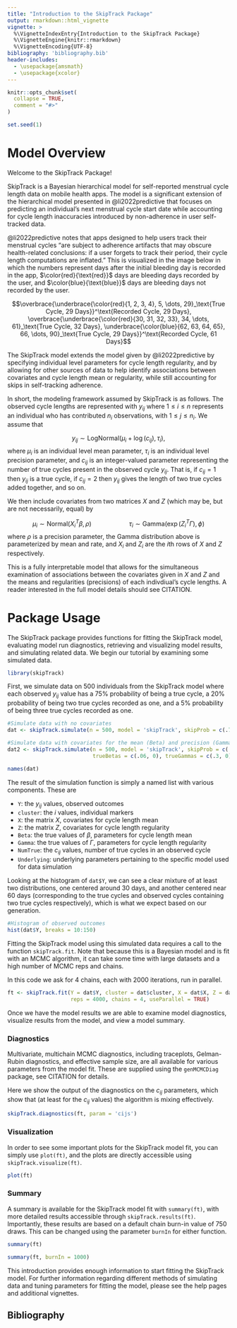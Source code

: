```yaml
---
title: "Introduction to the SkipTrack Package"
output: rmarkdown::html_vignette
vignette: >
  %\VignetteIndexEntry{Introduction to the SkipTrack Package}
  %\VignetteEngine{knitr::rmarkdown}
  %\VignetteEncoding{UTF-8}
bibliography: 'bibliography.bib'
header-includes: 
  - \usepackage{amsmath}
  - \usepackage{xcolor}
---
```


```r
knitr::opts_chunk$set(
  collapse = TRUE,
  comment = "#>"
)

set.seed(1)
```

# Model Overview

Welcome to the SkipTrack Package! 

SkipTrack is a Bayesian hierarchical model for self-reported menstrual cycle length data on mobile health apps. The model is a significant extension of the hierarchical model presented in @li2022predictive that focuses on predicting an individual's next menstrual cycle start date while accounting for cycle length inaccuracies introduced by non-adherence in user self-tracked data.

@li2022predictive notes that apps designed to help users track their menstrual cycles "are subject to adherence artifacts that may obscure health-related conclusions: if a user forgets to track their period, their cycle length computations are inflated." This is visualized in the image below in which the numbers represent days after the initial bleeding day is recorded in the app, $\color{red}{\text{red}}$ days are bleeding days recorded by the user, and $\color{blue}{\text{blue}}$ days are bleeding days not recorded by the user. 

$$\overbrace{\underbrace{\color{red}{1, 2, 3, 4}, 5,  \dots, 29}_\text{True Cycle, 29 Days}}^\text{Recorded Cycle, 29 Days}, \overbrace{\underbrace{\color{red}{30, 31, 32, 33}, 34,  \dots, 61}_\text{True Cycle, 32 Days}, \underbrace{\color{blue}{62, 63, 64, 65}, 66,  \dots, 90}_\text{True Cycle, 29 Days}}^\text{Recorded Cycle, 61 Days}$$

The SkipTrack model extends the model given by @li2022predictive by specifying individual level parameters for cycle length regularity, and by allowing for other sources of data to help identify associations between covariates and cycle length mean or regularity, while still accounting for skips in self-tracking adherence. 

In short, the modeling framework assumed by SkipTrack is as follows. The observed cycle lengths are represented with $y_{ij}$ where $1 \leq i \leq n$ represents an individual who has contributed $n_i$ observations, with $1 \leq j \leq n_i$. We assume that 

$$
y_{ij} \sim \text{LogNormal}\big(\mu_i + \log(c_{ij}), \tau_i\big),
$$
where $\mu_i$ is an individual level mean parameter, $\tau_i$ is an individual level precision parameter, and $c_{ij}$ is an integer-valued parameter representing the number of true cycles present in the observed cycle $y_{ij}$. That is, if $c_{ij} = 1$ then $y_{ij}$ is a true cycle, if $c_{ij} = 2$ then $y_{ij}$ gives the length of two true cycles added together, and so on. 

We then include covariates from two matrices $X$ and $Z$ (which may be, but are not necessarily, equal) by 

$$
\mu_i \sim \text{Normal}\big(X_i^T\beta, \rho\big) \mspace{100mu}\tau_i \sim \text{Gamma}\big(\exp(Z_i^T\Gamma), \phi\big) 
$$
where $\rho$ is a precision parameter, the Gamma distribution above is parameterized by mean and rate, and $X_i$ and $Z_i$ are the $i$th rows of $X$ and $Z$ respectively.

This is a fully interpretable model that allows for the simultaneous examination of associations between the covariates given in $X$ and $Z$ and the means and regularities (precisions) of each indivdiual's cycle lengths. A reader interested in the full model details should see CITATION.

# Package Usage

The SkipTrack package provides functions for fitting the SkipTrack model, evaluating model run diagnostics, retrieving and visualizing model results, and simulating related data. We begin our tutorial by examining some simulated data. 

```r
library(skipTrack)
```

First, we simulate data on 500 individuals from the SkipTrack model where each observed $y_{ij}$ value has a 75% probability of being a true cycle, a 20% probability of being two true cycles recorded as one, and a 5% probability of being three true cycles recorded as one. 

```r
#Simulate data with no covariates
dat <- skipTrack.simulate(n = 500, model = 'skipTrack', skipProb = c(.75, .2, .05))

#Simulate data with covariates for the mean (Beta) and precision (Gamma)
dat2 <- skipTrack.simulate(n = 500, model = 'skipTrack', skipProb = c(.75, .2, .05),
                           trueBetas = c(.06, 0), trueGammas = c(.3, 0))

names(dat)
```

The result of the simulation function is simply a named list with various components. These are 


  * `Y`: the $y_{ij}$ values, observed outcomes
  * `cluster`: the $i$ values, individual markers 
  * `X`: the matrix $X$, covariates for cycle length mean
  * `Z`: the matrix $Z$, covariates for cycle length regularity
  * `Beta`: the true values of $\beta$, parameters for cycle length mean
  * `Gamma`: the true values of $\Gamma$, parameters for cycle length regularity
  * `NumTrue`: the $c_{ij}$ values, number of true cycles in an observed cycle
  * `Underlying`: underlying parameters pertaining to the specific model used for data simulation

Looking at the histogram of `dat$Y`, we can see a clear mixture of at least two distributions, one centered around 30 days, and another centered near 60 days (corresponding to the true cycles and observed cycles containing two true cycles respectively), which is what we expect based on our generation. 

```r
#Histogram of observed outcomes
hist(dat$Y, breaks = 10:150)
```

Fitting the SkipTrack model using this simulated data requires a call to the function `skipTrack.fit`. Note that because this is a Bayesian model and is fit with an MCMC algorithm, it can take some time with large datasets and a high number of MCMC reps and chains. 

In this code we ask for 4 chains, each with 2000 iterations, run in parallel.

```r
ft <- skipTrack.fit(Y = dat$Y, cluster = dat$cluster, X = dat$X, Z = dat$Z,
                    reps = 4000, chains = 4, useParallel = TRUE)
```

Once we have the model results we are able to examine model diagnostics, visualize results from the model, and view a model summary. 

### Diagnostics

Multivariate, multichain MCMC diagnostics, including traceplots, Gelman-Rubin diagnostics, and effective sample size, are all available for various parameters from the model fit. These are supplied using the `genMCMCDiag` package, see CITATION for details. 

Here we show the output of the diagnostics on the $c_{ij}$ parameters, which show that (at least for the $c_{ij}$ values) the algorithm is mixing effectively.

```r
skipTrack.diagnostics(ft, param = 'cijs')
```

### Visualization

In order to see some important plots for the SkipTrack model fit, you can simply use `plot(ft)`, and the plots are directly accessible using `skipTrack.visualize(ft)`.

```r
plot(ft)
```

### Summary

A summary is available for the SkipTrack model fit with `summary(ft)`, with more detailed results accessible through `skipTrack.results(ft)`. Importantly, these results are based on a default chain burn-in value of 750 draws. This can be changed using the parameter `burnIn` for either function.

```r
summary(ft)

summary(ft, burnIn = 1000)
```

This introduction provides enough information to start fitting the SkipTrack model. For further information regarding different methods of simulating data and tuning parameters for fitting the model, please see the help pages and additional vignettes. 

\newpage

## Bibliography
